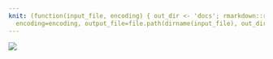 ```yaml
---
knit: (function(input_file, encoding) { out_dir <- 'docs'; rmarkdown::render(input_file,
  encoding=encoding, output_file=file.path(dirname(input_file), out_dir, 'Molting.html'))})
---
```


<img src="/Users/victoria/Documents/GitHub/rmd_site/images/Untitled_Artwork 2.jpg">
